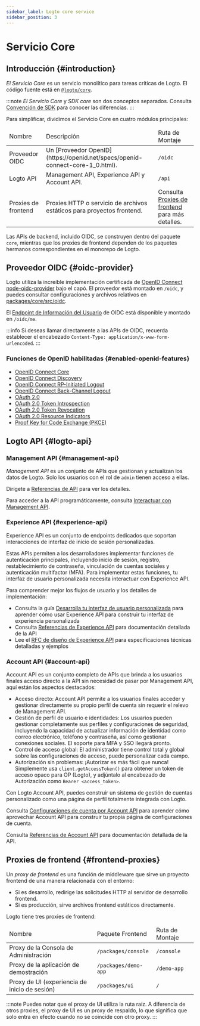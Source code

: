 ```yaml
---
sidebar_label: Logto core service
sidebar_position: 3
---
```


# Servicio Core

## Introducción \{#introduction}

_El Servicio Core_ es un servicio monolítico para tareas críticas de Logto. El código fuente está en [`@logto/core`](https://github.com/logto-io/logto/tree/master/packages/core).

:::note
_El Servicio Core_ y _SDK core_ son dos conceptos separados. Consulta [Convención de SDK](/developers/sdk-conventions) para conocer las diferencias.
:::

Para simplificar, dividimos el Servicio Core en cuatro módulos principales:

<table>
  <thead>
    <tr>
      <td>Nombre</td>
      <td>Descripción</td>
      <td>Ruta de Montaje</td>
    </tr>
  </thead>
  <tbody>
    <tr>
      <td>Proveedor OIDC</td>
      <td>Un [Proveedor OpenID](https://openid.net/specs/openid-connect-core-1_0.html).</td>
      <td>
        <code>/oidc</code>
      </td>
    </tr>
    <tr>
      <td>Logto API</td>
      <td>Management API, Experience API y Account API.</td>
      <td>
        <code>/api</code>
      </td>
    </tr>
    <tr>
      <td>Proxies de frontend</td>
      <td>Proxies HTTP o servicio de archivos estáticos para proyectos frontend.</td>
      <td>
        Consulta <a href="#frontend-proxies">Proxies de frontend</a> para más detalles.
      </td>
    </tr>
  </tbody>
</table>

Las APIs de backend, incluido OIDC, se construyen dentro del paquete `core`, mientras que los proxies de frontend dependen de los paquetes hermanos correspondientes en el monorepo de Logto.

## Proveedor OIDC \{#oidc-provider}

Logto utiliza la increíble implementación certificada de [OpenID Connect](https://openid.net/connect/) [node-oidc-provider](https://github.com/panva/node-oidc-provider) bajo el capó. El proveedor está montado en `/oidc`, y puedes consultar configuraciones y archivos relativos en [packages/core/src/oidc](https://github.com/logto-io/logto/tree/master/packages/core/src/oidc).

El [Endpoint de Información del Usuario](https://openid.net/specs/openid-connect-core-1_0.html#UserInfo) de OIDC está disponible y montado en `/oidc/me`.

:::info
Si deseas llamar directamente a las APIs de OIDC, recuerda establecer el encabezado `Content-Type: application/x-www-form-urlencoded`.
:::

### Funciones de OpenID habilitadas \{#enabled-openid-features}

- [OpenID Connect Core](https://openid.net/specs/openid-connect-core-1_0.html)
- [OpenID Connect Discovery](https://openid.net/specs/openid-connect-discovery-1_0.html)
- [OpenID Connect RP-Initiated Logout](https://openid.net/specs/openid-connect-rpinitiated-1_0.html)
- [OpenID Connect Back-Channel Logout](https://openid.net/specs/openid-connect-backchannel-1_0-final.html)
- [OAuth 2.0](https://www.rfc-editor.org/rfc/rfc6749.html)
- [OAuth 2.0 Token Introspection](https://www.rfc-editor.org/rfc/rfc7662.html)
- [OAuth 2.0 Token Revocation](https://www.rfc-editor.org/rfc/rfc7009.html)
- [OAuth 2.0 Resource Indicators](https://www.rfc-editor.org/rfc/rfc8707.html)
- [Proof Key for Code Exchange (PKCE)](https://www.rfc-editor.org/rfc/rfc7636.html)

## Logto API \{#logto-api}

### Management API \{#management-api}

_Management API_ es un conjunto de APIs que gestionan y actualizan los datos de Logto. Solo los usuarios con el rol de `admin` tienen acceso a ellas.

Dirígete a [Referencias de API](https://openapi.logto.io) para ver los detalles.

Para acceder a la API programáticamente, consulta [Interactuar con Management API](/integrate-logto/interact-with-management-api).

### Experience API \{#experience-api}

Experience API es un conjunto de endpoints dedicados que soportan interacciones de interfaz de inicio de sesión personalizadas.

Estas APIs permiten a los desarrolladores implementar funciones de autenticación principales, incluyendo inicio de sesión, registro, restablecimiento de contraseña, vinculación de cuentas sociales y autenticación multifactor (MFA). Para implementar estas funciones, tu interfaz de usuario personalizada necesita interactuar con Experience API.

Para comprender mejor los flujos de usuario y los detalles de implementación:

- Consulta la guía [Desarrolla tu interfaz de usuario personalizada](/customization/bring-your-ui/#develop-your-custom-ui) para aprender cómo usar Experience API para construir tu interfaz de experiencia personalizada
- Consulta [Referencias de Experience API](https://openapi.logto.io/group/endpoint-experience) para documentación detallada de la API
- Lee el [RFC de diseño de Experience API](https://github.com/logto-io/rfcs/blob/master/draft/0004-experience-api.md) para especificaciones técnicas detalladas y ejemplos

### Account API \{#account-api}

Account API es un conjunto completo de APIs que brinda a los usuarios finales acceso directo a la API sin necesidad de pasar por Management API, aquí están los aspectos destacados:

- Acceso directo: Account API permite a los usuarios finales acceder y gestionar directamente su propio perfil de cuenta sin requerir el relevo de Management API.
- Gestión de perfil de usuario e identidades: Los usuarios pueden gestionar completamente sus perfiles y configuraciones de seguridad, incluyendo la capacidad de actualizar información de identidad como correo electrónico, teléfono y contraseña, así como gestionar conexiones sociales. El soporte para MFA y SSO llegará pronto.
- Control de acceso global: El administrador tiene control total y global sobre las configuraciones de acceso, puede personalizar cada campo.
- Autorización sin problemas: ¡Autorizar es más fácil que nunca! Simplemente usa `client.getAccessToken()` para obtener un token de acceso opaco para OP (Logto), y adjúntalo al encabezado de Autorización como `Bearer <access_token>`.

Con Logto Account API, puedes construir un sistema de gestión de cuentas personalizado como una página de perfil totalmente integrada con Logto.

Consulta [Configuraciones de cuenta por Account API](/end-user-flows/account-settings/by-account-api) para aprender cómo aprovechar Account API para construir tu propia página de configuraciones de cuenta.

Consulta [Referencias de Account API](https://openapi.logto.io/group/endpoint-my-account) para documentación detallada de la API.

## Proxies de frontend \{#frontend-proxies}

Un _proxy de frontend_ es una función de middleware que sirve un proyecto frontend de una manera relacionada con el entorno:

- Si es desarrollo, redirige las solicitudes HTTP al servidor de desarrollo frontend.
- Si es producción, sirve archivos frontend estáticos directamente.

Logto tiene tres proxies de frontend:

<table>
  <thead>
    <tr>
      <td>Nombre</td>
      <td>Paquete Frontend</td>
      <td>Ruta de Montaje</td>
    </tr>
  </thead>
  <tbody>
    <tr>
      <td>Proxy de la Consola de Administración</td>
      <td>
        <code>/packages/console</code>
      </td>
      <td>
        <code>/console</code>
      </td>
    </tr>
    <tr>
      <td>Proxy de la aplicación de demostración</td>
      <td>
        <code>/packages/demo-app</code>
      </td>
      <td>
        <code>/demo-app</code>
      </td>
    </tr>
    <tr>
      <td>Proxy de UI (experiencia de inicio de sesión)</td>
      <td>
        <code>/packages/ui</code>
      </td>
      <td>
        <code>/</code>
      </td>
    </tr>
  </tbody>
</table>

:::note
Puedes notar que el proxy de UI utiliza la ruta raíz. A diferencia de otros proxies, el proxy de UI es un proxy de respaldo, lo que significa que solo entra en efecto cuando no se coincide con otro proxy.
:::
